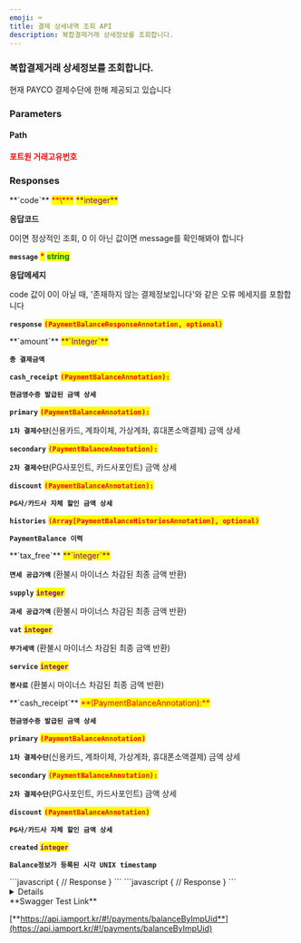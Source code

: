 ```yaml
---
emoji: ⌨
title: 결제 상세내역 조회 API
description: 복합결제거래 상세정보를 조회합니다.
---
```





### 복합결제거래 상세정보를 조회합니다.

<Swagger method="get" path="/payments/{imp_uid}/balance" baseUrl="https://api.iamport.kr" summary="복수의 결제수단으로 거래가 발생된 거래의 상세 금액정보를 확인합니다.">
<SwaggerDescription>
현재 PAYCO 결제수단에 한해 제공되고 있습니다

</SwaggerDescription>

### Parameters

#### Path

<SwaggerParameter name="imp_uid" type="String" required="true">
<mark style="color:red;">

**포트원 거래고유번호**

</mark>

</SwaggerParameter>


### Responses

<SwaggerResponse status="200: OK" description="성공">
<Tabs>
<Tab title="PaymentBalanceResponse">
**`code`** <mark style="color:red;">**\***</mark> <mark style="color:purple;">**integer**</mark>

**응답코드**

0이면 정상적인 조회, 0 이 아닌 값이면 message를 확인해봐야 합니다


**`message`** <mark style="color:red;">**\***</mark> <mark style="color:green;">**string**</mark>

**응답메세지**

code 값이 0이 아닐 때, '존재하지 않는 결제정보입니다'와 같은 오류 메세지를 포함합니다


**`response`** <mark style="color:red;">**`(PaymentBalanceResponseAnnotation, optional)`**</mark>

</Tab>
</Tabs>

<Tabs>
<Tab title="PaymentBalanceResponseAnnotation">
**`amount`** <mark style="color:purple;">**`Integer`**</mark>

**`총 결제금액`**


**`cash_receipt`** <mark style="color:red;">**`(PaymentBalanceAnnotation):`**</mark>

**`현금영수증 발급된 금액 상세`**


**`primary`** <mark style="color:red;">**`(PaymentBalanceAnnotation):`**</mark>

**`1차 결제수단`**(신용카드, 계좌이체, 가상계좌, 휴대폰소액결제) 금액 상세


**`secondary`** <mark style="color:red;">**`(PaymentBalanceAnnotation):`**</mark>

**`2차 결제수단`**(PG사포인트, 카드사포인트) 금액 상세


**`discount`** <mark style="color:red;">**`(PaymentBalanceAnnotation):`**</mark>

**`PG사/카드사 자체 할인 금액 상세`**


**`histories`** <mark style="color:red;">**`(Array[PaymentBalanceHistoriesAnnotation], optional)`**</mark>

**`PaymentBalance 이력`** 

</Tab>
</Tabs>

<Tabs>
<Tab title="PaymentBalanceAnnotation">
**`tax_free`** <mark style="color:purple;">**`integer`**</mark>

**`면세 공급가액`** (환불시 마이너스 차감된 최종 금액 반환)



**`supply`** <mark style="color:purple;">**`integer`**</mark>

**`과세 공급가액`** (환불시 마이너스 차감된 최종 금액 반환)



**`vat`** <mark style="color:purple;">**`integer`**</mark>

**`부가세액`** (환불시 마이너스 차감된 최종 금액 반환)



**`service`** <mark style="color:purple;">**`integer`**</mark>

**`봉사료`** (환불시 마이너스 차감된 최종 금액 반환)

</Tab>
</Tabs>

<Tabs>
<Tab title="PaymentBalanceHistoriesAnnotation">
**`cash_receipt`** <mark style="color:red;">**(PaymentBalanceAnnotation):**</mark>

**`현금영수증 발급된 금액 상세`**



**`primary`** <mark style="color:red;">**`(PaymentBalanceAnnotation)`**</mark>

**`1차 결제수단`**(신용카드, 계좌이체, 가상계좌, 휴대폰소액결제) 금액 상세



**`secondary`** <mark style="color:red;">**`(PaymentBalanceAnnotation):`**</mark>

**`2차 결제수단`**(PG사포인트, 카드사포인트) 금액 상세



**`discount`** <mark style="color:red;">**`(PaymentBalanceAnnotation)`**</mark>

**`PG사/카드사 자체 할인 금액 상세`**



**`created`** <mark style="color:purple;">**`integer`**</mark> 

**`Balance정보가 등록된 시각 UNIX timestamp`**

</Tab>
</Tabs>

</SwaggerResponse>

<SwaggerResponse status="401: Unauthorized" description="인증 Token이 전달되지 않았거나 유효하지 않은 경우">
```javascript
{
    // Response
}
```

</SwaggerResponse>

<SwaggerResponse status="404: Not Found" description="유효하지 않은 imp_uid">
```javascript
{
    // Response
}
```

</SwaggerResponse>

</Swagger>

<Details>
<p slot="summary">Response Model Schema</p>

```json
{
  "code": 0,
  "message": "string",
  "response": {
    "amount": 0,
    "cash_receipt": {
      "tax_free": 0,
      "supply": 0,
      "vat": 0,
      "service": 0
    },
    "primary": {
      "tax_free": 0,
      "supply": 0,
      "vat": 0,
      "service": 0
    },
    "secondary": {
      "tax_free": 0,
      "supply": 0,
      "vat": 0,
      "service": 0
    },
    "discount": {
      "tax_free": 0,
      "supply": 0,
      "vat": 0,
      "service": 0
    },
    "histories": [
      {
        "cash_receipt": {
          "tax_free": 0,
          "supply": 0,
          "vat": 0,
          "service": 0
        },
        "primary": {
          "tax_free": 0,
          "supply": 0,
          "vat": 0,
          "service": 0
        },
        "secondary": {
          "tax_free": 0,
          "supply": 0,
          "vat": 0,
          "service": 0
        },
        "discount": {
          "tax_free": 0,
          "supply": 0,
          "vat": 0,
          "service": 0
        },
        "created": 0
      }
    ]
  }
}
```

</Details>

<Hint style="success">
**Swagger Test Link**

[**https://api.iamport.kr/#!/payments/balanceByImpUid**](https://api.iamport.kr/#!/payments/balanceByImpUid)
</Hint>
